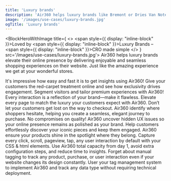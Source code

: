 ```yaml
---
title: 'Luxury brands'
description: 'Air360 helps luxury brands like Bremont or Dries Van Noten elevate their online presence by delivering personalized, seamless shopping experiences tailored to each visitor’s unique preferences. By pinpointing areas where users face difficulties, from navigation to checkout, Air360 ensures that every potential bottleneck is smoothed over, increasing conversion rates and customer loyalty.'
image: '/images/use-cases/luxury-brands.jpg'
ogTitle: 'Luxury brands'
---
```


<BlockHeroWithImage title={
    <>
      <span style={{ display: "inline-block" }}>Loved by</span> <span style={{ display: "inline-block" }}>Luxury Brands –</span> <span style={{ display: "inline-block" }}>CRO made simple</span>
    </>
  } src='/images/use-cases/luxury-brands.jpg'>
  Air360 helps luxury brands elevate their online presence by delivering enjoyable and seamless shopping experiences on their website. Just like the amazing experience we get at your wonderful stores.
</BlockHeroWithImage>

<ShowcaseLogos>
  <Puig />
  <DriesVanNoten />
  <Bremont />
</ShowcaseLogos>

<BlockTestimonial name='Aircaribes' src='/logo-brand/air-caraibes.svg'>
  It's impressive how easy and fast it is to get insights using Air360!
</BlockTestimonial>

<SlideFeature title='How does Air360 help luxury brands?'>
  <Slide title='Create experiences that convert' src='/images/use-cases/slides/slide1.webp' shadow={false}>
    Give your customers the red-carpet treatment online and see how exclusivity drives engagement. Segment visitors and tailor premium experiences with Air360!
  </Slide>
  <Slide title='The best possible version of every page' src='/images/use-cases/slides/slide2.webp' shadow={false}>
    Every interaction is a reflection of your brand—make it flawless. Elevate every page to match the luxury your customers expect with Air360.
  </Slide>
  <Slide title='Simplify the buying experience' src='/images/use-cases/slides/slide3.webp' shadow={false}>
    Don’t let your customers get lost on the way to checkout. Air360 identify where shoppers hesitate, helping you create a seamless, elegant journey to purchase.
  </Slide>
  <Slide title='Keep your site running smoothly' src='/images/use-cases/slides/slide4.webp' shadow={false}>
    No compromises on quality! Air360 uncover hidden UX issues so your online presence remains as polished as your brand.
  </Slide>
  <Slide title='Keep your customers happy' src='/images/use-cases/slides/slide5.webp' shadow={false}>
    Help customers effortlessly discover your iconic pieces and keep them engaged. Air360 ensure your products shine in the spotlight where they belong.
  </Slide>
</SlideFeature>

<GalleryBlocks title='We are different'>
  <Block title='Auto-Tracking' icon='robot-astromech' color='orange'>
    Capture every click, scroll, pageview, tap, any user interaction by default with your CSS & html elements.
  </Block>
  <Block title='Plug and Play' icon='bolt' color='purple'>
    Use Air360 total capacity from day 1, avoid extra configuration steps, and reduce time to insights.
  </Block>
  <Block title='Tagless' icon='tag' color='orange'>
    Forget about manual tagging to track any product, purchase, or user interaction even if your website changes its design constantly.
  </Block>
  <Block title='Codeless' icon='code' color='purple'>
    User your tag management system to implement Air360 and track any data type without requiring technical deployment.
  </Block>
</GalleryBlocks>

<BlockSection lp>
  <LaundryList lang="en" items={['Create experiences that convert', 'The best possible version of every page', 'Simplify the buying experience', 'Keep your site running smoothly', 'Keep your customers happy']} />
</BlockSection>

<BlockFeature title='Everything you need to create the best possible user experience'>
  <Feature name='Auto-tracking' icon='robot-astromech' />
  <Feature name='Custom data collection' icon='database' />
  <Feature name='No-code error detection' icon='message-exclamation' />
  <Feature name='Advanced segments' icon='square-kanban' />
  <Feature name='Funnel analysis' icon='filter-circle-dollar' />
  <Feature name='User journeys' icon='cart-shopping' />
  <Feature name='On-page analysis' icon='user-magnifying-glass' />
  <Feature name='Session replays' icon='clapperboard-play' />
</BlockFeature>

<BlockSection className='mb-15'>
  <IncreaseConversionWrapper />
</BlockSection>
